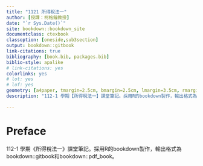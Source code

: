 ```yaml
---
title: "1121 所得稅法一"
author: [授課：柯格鐘教授]
date: "`r Sys.Date()`"
site: bookdown::bookdown_site
documentclass: ctexbook
classoption: [oneside,sub3section]
output: bookdown::gitbook
link-citations: true
bibliography: [book.bib, packages.bib]
biblio-style: apalike
# link-citations: yes
colorlinks: yes
# lot: yes
# lof: yes
geometry: [a4paper, tmargin=2.5cm, bmargin=2.5cm, lmargin=3.5cm, rmargin=2.5cm]
description: "112-1 學期【所得稅法一】課堂筆記。採用R的bookdown製作，輸出格式為bookdown::gitbook和bookdown::pdf_book。"

---
```


# Preface {-}

<!-- 所得稅法一 -->


112-1 學期《所得稅法一》課堂筆記。採用R的bookdown製作，輸出格式為bookdown::gitbook和bookdown::pdf_book。


\mainmatter


